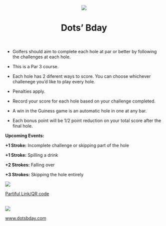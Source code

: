 <center><a>![](images/landscape-02-01.png)</a></center>

<center>

<h1>Dots' Bday</h1>

</center>

<br>

-   Golfers should aim to complete each hole at par or better by following the challenges at each hole.

-   This is a Par 3 course.

-   Each hole has 2 diferent ways to score. You can choose whichever challenege you'd like to play every hole.

-   Penalties apply.

-   Record your score for each hole based on your challenge completed.

-   A win in the Guiness game is an automatic hole in one at any bar.

-   Each bonus point will be 1/2 point reduction on your total score after the final hole.

**Upcoming Events:**

**+1 Stroke:** Incomplete challenge or skipping part of the hole

**+1 Stroke:** Spilling a drink

**+2 Strokes:** Falling over

**+3 Strokes:** Skipping the hole entirely

[![](images/partiful-01.png){fig-align="left"}](https://partiful.com/e/BcU9GWCVZIkCg4CvfiPX)

[Partiful Link/QR code](https://partiful.com/e/BcU9GWCVZIkCg4CvfiPX)\
\

[![](images/efile-01.png)](https://www.dotsbday.com/)

[www.dotsbday.com](https://www.dotsbday.com/)
